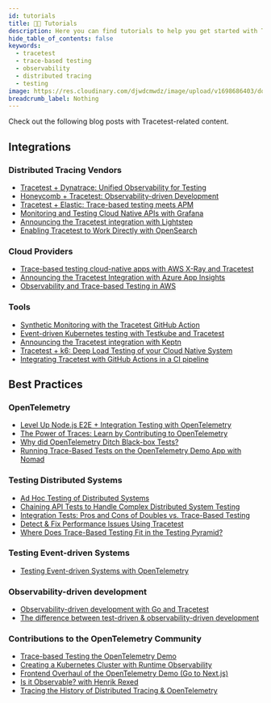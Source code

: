 ```yaml
---
id: tutorials
title: 👨‍💻 Tutorials
description: Here you can find tutorials to help you get started with Tracetest.
hide_table_of_contents: false
keywords:
  - tracetest
  - trace-based testing
  - observability
  - distributed tracing
  - testing
image: https://res.cloudinary.com/djwdcmwdz/image/upload/v1698686403/docs/Blog_Thumbnail_14_rsvkmo.jpg
breadcrumb_label: Nothing
---
```


Check out the following blog posts with Tracetest-related content.

## Integrations

### Distributed Tracing Vendors

- [Tracetest + Dynatrace: Unified Observability for Testing](https://tracetest.io/blog/tracetest-dynatrace-unified-observability-for-testing)
- [Honeycomb + Tracetest: Observability-driven Development](https://tracetest.io/blog/honeycomb-tracetest-observability-driven-development)
- [Tracetest + Elastic: Trace-based testing meets APM](https://tracetest.io/blog/tracetest-integration-elastic-trace-based-testing-application-performance-monitoring)
- [Monitoring and Testing Cloud Native APIs with Grafana](https://tracetest.io/blog/monitoring-and-testing-cloud-native-apis-with-grafana)
- [Announcing the Tracetest integration with Lightstep](https://tracetest.io/blog/tracetest-integration-with-lightstep)
- [Enabling Tracetest to Work Directly with OpenSearch](https://tracetest.io/blog/tracetest-opensearch-integration)

### Cloud Providers

- [Trace-based testing cloud-native apps with AWS X-Ray and Tracetest](https://tracetest.io/blog/trace-based-testing-cloud-native-apps-with-aws-x-ray-and-tracetest)
- [Announcing the Tracetest Integration with Azure App Insights](https://tracetest.io/blog/announcing-the-tracetest-integration-with-azure-app-insights)
- [Observability and Trace-based Testing in AWS](https://tracetest.io/blog/observability-trace-based-testing-aws-serverless-opensearch-tracetest)

### Tools

- [Synthetic Monitoring with the Tracetest GitHub Action](https://tracetest.io/blog/synthetic-monitoring-with-the-tracetest-github-action)
- [Event-driven Kubernetes testing with Testkube and Tracetest](https://tracetest.io/blog/event-driven-kubernetes-testing-with-testkube-and-tracetest)
- [Announcing the Tracetest integration with Keptn](https://tracetest.io/blog/announcing-the-tracetest-integration-with-keptn-the-control-plane-for-cloud-native-application-life-cycle-orchestration)
- [Tracetest + k6: Deep Load Testing of your Cloud Native System](https://tracetest.io/blog/announcing-the-tracetest-integration-with-k6-deep-load-testing-of-your-cloud-native-system)
- [Integrating Tracetest with GitHub Actions in a CI pipeline](https://tracetest.io/blog/integrating-tracetest-with-github-actions-in-a-ci-pipeline)

## Best Practices

### OpenTelemetry

- [Level Up Node.js E2E + Integration Testing with OpenTelemetry](https://tracetest.io/blog/level-up-node-js-e2e-and-integration-testing-with-opentelemetry)
- [The Power of Traces: Learn by Contributing to OpenTelemetry](https://tracetest.io/blog/the-power-of-traces-learn-by-contributing-to-opentelemetry)
- [Why did OpenTelemetry Ditch Black-box Tests?](https://tracetest.io/blog/why-did-opentelemetry-ditch-black-box-tests)
- [Running Trace-Based Tests on the OpenTelemetry Demo App with Nomad](https://tracetest.io/blog/tracetest-in-action-running-trace-based-tests-on-the-opentelemetry-demo-app-with-nomad)

### Testing Distributed Systems

- [Ad Hoc Testing of Distributed Systems](https://tracetest.io/blog/ad-hoc-testing-of-distributed-systems)
- [Chaining API Tests to Handle Complex Distributed System Testing](https://tracetest.io/blog/chaining-api-tests-to-handle-complex-distributed-system-testing)
- [Integration Tests: Pros and Cons of Doubles vs. Trace-Based Testing](https://tracetest.io/blog/integration-tests-pros-and-cons-of-doubles-vs-trace-based-testing)
- [Detect & Fix Performance Issues Using Tracetest](https://tracetest.io/blog/detect-fix-performance-issues-using-tracetest)
- [Where Does Trace-Based Testing Fit in the Testing Pyramid?](https://thenewstack.io/where-does-trace-based-testing-fit-in-the-testing-pyramid/)

### Testing Event-driven Systems

- [Testing Event-driven Systems with OpenTelemetry](https://tracetest.io/blog/testing-event-driven-systems-with-opentelemetry)

### Observability-driven development

- [Observability-driven development with Go and Tracetest](https://tracetest.io/blog/observability-driven-development-with-go-and-tracetest)
- [The difference between test-driven & observability-driven development](https://tracetest.io/blog/the-difference-between-tdd-and-odd)

### Contributions to the OpenTelemetry Community

- [Trace-based Testing the OpenTelemetry Demo](https://opentelemetry.io/blog/2023/testing-otel-demo/)
- [Creating a Kubernetes Cluster with Runtime Observability](https://opentelemetry.io/blog/2023/k8s-runtime-observability/)
- [Frontend Overhaul of the OpenTelemetry Demo (Go to Next.js)](https://tracetest.io/blog/frontend-overhaul-opentelemetry-demo)
- [Is it Observable? with Henrik Rexed](https://tracetest.io/blog/is-it-observable-with-henrik-rexed)
- [Tracing the History of Distributed Tracing & OpenTelemetry](https://tracetest.io/blog/tracing-the-history-of-distributed-tracing-opentelemetry)

